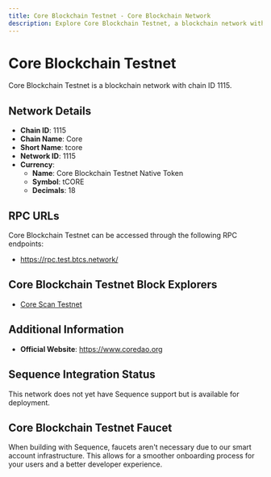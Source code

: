 ```yaml
--- 
title: Core Blockchain Testnet - Core Blockchain Network
description: Explore Core Blockchain Testnet, a blockchain network with chain ID 1115. Learn about its native currency, Core Blockchain Testnet Native Token, and how to interact with the network.
---
```


# Core Blockchain Testnet

Core Blockchain Testnet is a blockchain network with chain ID 1115.

## Network Details

- **Chain ID**: 1115
- **Chain Name**: Core
- **Short Name**: tcore
- **Network ID**: 1115
- **Currency**: 
  - **Name**: Core Blockchain Testnet Native Token
  - **Symbol**: tCORE
  - **Decimals**: 18

## RPC URLs

Core Blockchain Testnet can be accessed through the following RPC endpoints:

- https://rpc.test.btcs.network/

## Core Blockchain Testnet Block Explorers

- [Core Scan Testnet](https://scan.test.btcs.network)

## Additional Information

- **Official Website**: https://www.coredao.org

## Sequence Integration Status

This network does not yet have Sequence support but is available for deployment.

## Core Blockchain Testnet Faucet

When building with Sequence, faucets aren't necessary due to our smart account infrastructure. This allows for a smoother onboarding process for your users and a better developer experience.
